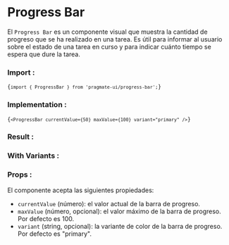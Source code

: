 
# Progress Bar

El `Progress Bar` es un componente visual que muestra la cantidad de progreso que se ha realizado en una tarea. Es útil
para informar al usuario sobre el estado de una tarea en curso y para indicar cuánto tiempo se espera que dure la tarea.

### Import :

<Code>{`import { ProgressBar } from 'pragmate-ui/progress-bar';`}</Code>

### Implementation :

<Code>{`<ProgressBar currentValue={50} maxValue={100} variant="primary" />`}</Code>

### Result :

<Result />

### With Variants :

<ProgressBarVariants />

### Props :

El componente acepta las siguientes propiedades:

-   `currentValue` (número): el valor actual de la barra de progreso.
-   `maxValue` (número, opcional): el valor máximo de la barra de progreso. Por defecto es 100.
-   `variant` (string, opcional): la variante de color de la barra de progreso. Por defecto es "primary".
